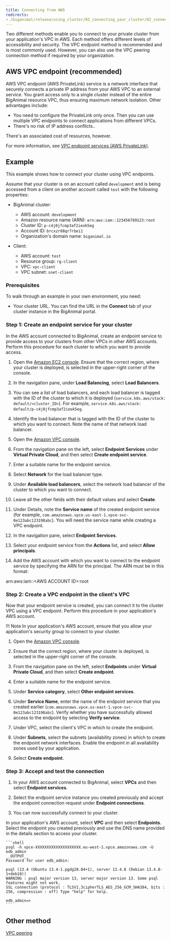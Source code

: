 ```yaml
---
title: Connecting from AWS 
redirects:
- /biganimal/release/using_cluster/02_connecting_your_cluster/02_connecting_from_aws/01_vpc_endpoint/
---
```


Two different methods enable you to connect to your private cluster from your application's VPC in AWS. Each method offers different levels of accessibility and security. The VPC endpoint method is recommended and is most commonly used. However, you can also use the VPC peering connection method if required by your organization.

## AWS VPC endpoint (recommended)

AWS VPC endpoint (AWS PrivateLink) service is a network interface that securely connects a private IP address from your AWS VPC to an external service. You grant access only to a single cluster instead of the entire BigAnimal resource VPC, thus ensuring maximum network isolation. Other advantages include:

-   You need to configure the PrivateLink only once. Then you can use multiple VPC endpoints to connect applications from different VPCs.
-   There's no risk of IP address conflicts..

There's an associated cost of resources, however.

For more information, see [VPC endpoint services (AWS PrivateLink)](https://docs.aws.amazon.com/vpc/latest/privatelink/endpoint-service.html).

## Example
This example shows how to connect your cluster using VPC endpoints.

Assume that your cluster is on an account called `development` and is being accessed from a client on another account called `test` with the following properties:

-   BigAnimal cluster:
    -   AWS account: `development`
    -   Amazon resource name (ARN): `arn:aws:iam::123456789123:root`
    -   Cluster ID: `p-c4j0jfcmp3af2ieok5eg` 
    -   Account ID: `brcxzr08qr7rbei1` 
    -   Organization's domain name: `biganimal.io`

-   Client:
    -   AWS account: `test`
    -   Resource group: `rg-client`
    -   VPC: `vpc-client`
    -   VPC subnet: `snet-client`

### Prerequisites

To walk through an example in your own environment, you need:

- Your cluster URL. You can find the URL in the **Connect** tab of your cluster instance in the BigAnimal portal.


### Step 1: Create an endpoint service for your cluster

In the AWS account connected to BigAnimal, create an endpoint service to provide access to your clusters from other VPCs in other AWS accounts. Perform this procedure for each cluster to which you want to provide access.

1. Open the [Amazon EC2 console](https://console.aws.amazon.com/ec2/). Ensure that the correct region, where your cluster is deployed, is selected in the upper-right corner of the console.

1. In the navigation pane, under **Load Balancing**, select **Load Balancers**.

1. You can see a list of load balancers, and each load balancer is tagged with the ID of the cluster to which it is deployed (`service.k8s.aws/stack: default/<cluster_ID>`). For example, `service.k8s.aws/stack: default/p-c4j0jfcmp3af2ieok5eg`.

1. Identify the load balancer that is tagged with the ID of the cluster to which you want to connect. Note the name of that network load balancer.

1. Open the [Amazon VPC console](https://console.aws.amazon.com/vpc/). 

1. From the navigation pane on the left, select **Endpoint Services** under **Virtual Private Cloud**, and then select **Create endpoint service**.

1. Enter a suitable name for the endpoint service.

1. Select **Network** for the load balancer type.

1. Under **Available load balancers**, select the network load balancer of the cluster to which you want to connect. 
 
1. Leave all the other fields with their default values and select **Create**. 

1. Under Details, note the **Service name** of the created endpoint service (for example, `com.amazonaws.vpce.us-east-1.vpce-svc-0e123abc123198abc`). You will need the service name while creating a VPC endpoint.

1. In the navigation pane, select **Endpoint Services**.

1. Select your endpoint service from the **Actions** list, and select **Allow principals**.
 
1. Add the AWS account with which you want to connect to the endpoint service by specifying the ARN for the principal. The ARN must be in this format:

 arn:aws:iam::&lt;AWS ACCOUNT ID&gt;:root


### Step 2: Create a VPC endpoint in the client's VPC

Now that your endpoint service is created, you can connect it to the cluster VPC using a VPC endpoint. Perform this procedure in your application's AWS account. 

!!! Note
    In your application's AWS account, ensure that you allow your application's security group to connect to your cluster.


1. Open the [Amazon VPC console](https://console.aws.amazon.com/vpc/).

1. Ensure that the correct region, where your cluster is deployed, is selected in the upper-right corner of the console.

1. From the navigation pane on the left, select **Endpoints** under **Virtual Private Cloud**, and then select **Create endpoint**.

1. Enter a suitable name for the endpoint service.

1. Under **Service category**, select **Other endpoint services**.

1. Under **Service Name**, enter the name of the endpoint service that you created earlier (`com.amazonaws.vpce.us-east-1.vpce-svc-0e123abc123198abc`). Verify whether you have successfully allowed access to the endpoint by selecting **Verify service**.

1. Under VPC, select the client's VPC in which to create the endpoint. 

1. Under **Subnets**, select the subnets (availability zones) in which to create the endpoint network interfaces. Enable the endpoint in all availability zones used by your application.

1. Select **Create endpoint**.

### Step 3: Accept and test the connection

1. In your AWS account connected to BigAnimal, select **VPCs** and then select **Endpoint services**. 

1. Select the endpoint service instance you created previously and accept the endpoint connection request under **Endpoint connections**. 

1. You can now successfully connect to your cluster.

 In your application's AWS account, select **VPC** and then select **Endpoints**. Select the endpoint you created previously and use the DNS name provided in the details section to access your cluster.

    ```shell     
    psql -h vpce-XXXXXXXXXXXXXXXXXXXX.eu-west-1.vpce.amazonaws.com -U edb_admin      
    __OUTPUT__
    Password for user edb_admin: 

    psql (13.4 (Ubuntu 13.4-1.pgdg28.84+1), server 13.4.8 (Debian 13.4.8-1+deb10)) 
    WARNING : psql major version 13, server major version 13. Some psql features might not work. 
    SSL connection (protocol : TLSV1.3cipherTLS_AES_256_GCM_SHA384, bits : 256, compression : off) Type "help" for help. 

    edb_admin=>
    ``` 

## Other method

[VPC peering](02_vpc_peering) 
